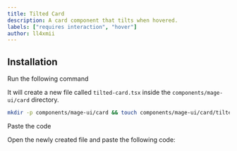 ```yaml
---
title: Tilted Card
description: A card component that tilts when hovered.
labels: ["requires interaction", "hover"]
author: ll4xmii
---
```


<ComponentPreview name="card-tilted-card--docs" />

## Installation

<Steps>
<Step>Run the following command</Step>

It will create a new file called `tilted-card.tsx` inside the `components/mage-ui/card` directory.

```bash
mkdir -p components/mage-ui/card && touch components/mage-ui/card/tilted-card.tsx
```

<Step>Paste the code</Step>

Open the newly created file and paste the following code:

```jsx file=<rootDir>/mage-ui/card/tilted-card.tsx

```

</Steps>
